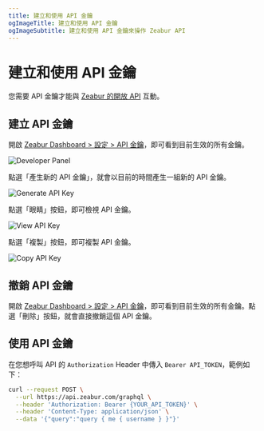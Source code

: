 ```yaml
---
title: 建立和使用 API 金鑰
ogImageTitle: 建立和使用 API 金鑰
ogImageSubtitle: 建立和使用 API 金鑰來操作 Zeabur API
---
```


# 建立和使用 API 金鑰

您需要 API 金鑰才能與 [Zeabur 的開放 API](./public-api) 互動。

## 建立 API 金鑰

開啟 [Zeabur Dashboard > 設定 > API 金鑰](https://zeabur.com/account/api-keys)，即可看到目前生效的所有金鑰。

![Developer Panel](/developer/api-key/developer.en-US.png)

點選「產生新的 API 金鑰」，就會以目前的時間產生一組新的 API 金鑰。

![Generate API Key](/developer/api-key/generate-api-key.en-US.png)

點選「眼睛」按鈕，即可檢視 API 金鑰。

![View API Key](/developer/api-key/view-api-key.en-US.png)

點選「複製」按鈕，即可複製 API 金鑰。

![Copy API Key](/developer/api-key/copy-api-key.en-US.png)

## 撤銷 API 金鑰

開啟 [Zeabur Dashboard > 設定 > API 金鑰](https://zeabur.com/account/api-keys)，即可看到目前生效的所有金鑰。點選「刪除」按鈕，就會直接撤銷這個 API 金鑰。

## 使用 API 金鑰

在您想呼叫 API 的 `Authorization` Header 中傳入 `Bearer API_TOKEN`，範例如下：

```bash
curl --request POST \
  --url https://api.zeabur.com/graphql \
  --header 'Authorization: Bearer {YOUR_API_TOKEN}' \
  --header 'Content-Type: application/json' \
  --data '{"query":"query { me { username } }"}'
```
